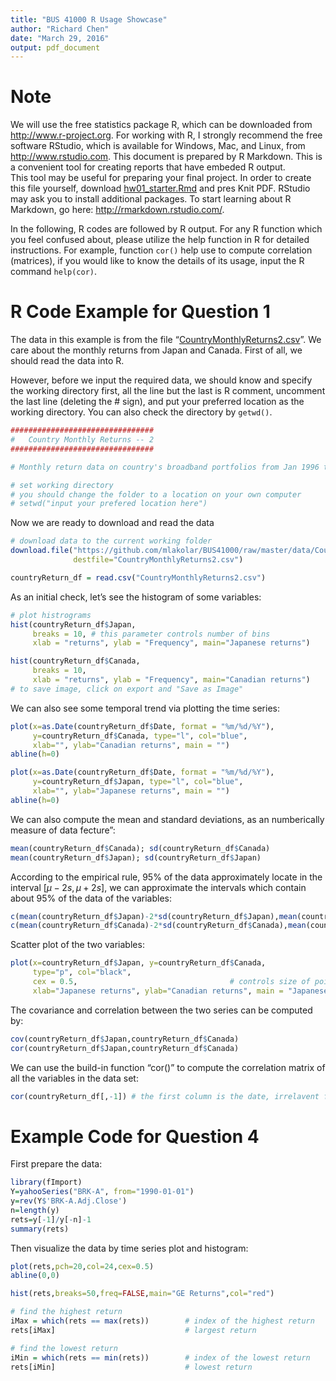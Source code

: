 ```yaml
---
title: "BUS 41000 R Usage Showcase"
author: "Richard Chen"
date: "March 29, 2016"
output: pdf_document
---
```


# Note

We will use the free statistics package R, which can be downloaded from [http://www.r-project.org](http://www.r-project.org).
For working with R, I strongly recommend the free software RStudio, which is available for Windows, Mac, and Linux, from [http://www.rstudio.com](http://www.rstudio.com). 
This document is prepared by R Markdown. 
This is a convenient tool for creating reports that have embeded R output.  
This tool may be useful for preparing your final project. 
In order to create this file yourself, download [hw01_starter.Rmd](https://github.com/mlakolar/BUS41000/raw/master/recitations/hw01_starter.Rmd) 
and pres Knit PDF. 
RStudio may ask you to install additional packages.
To start learning about R Markdown, go here: [http://rmarkdown.rstudio.com/](http://rmarkdown.rstudio.com/).


In the following, R codes are followed by R output. For any R function which you feel confused about, please utilize the help function in R for detailed instructions. For example, function ```cor()``` help use to compute correlation (matrices), if you would like to know the details of its usage, input the R command ```help(cor)```.

# R Code Example for Question 1

The data in this example is from the file "[CountryMonthlyReturns2.csv](https://github.com/mlakolar/BUS41000/raw/master/data/CountryMonthlyReturns2.csv)". We care about the monthly returns from Japan and Canada.
First of all, we should read the data into R.

However, before we input the required data, we should know and specify the working directory first, all the line but the last is R comment, uncomment the last line (deleting the # sign), and put your preferred location as the working directory. You can also check the directory by ```getwd()```.

```r
################################ 
#   Country Monthly Returns -- 2
################################

# Monthly return data on country's broadband portfolios from Jan 1996 till Aug 2014.

# set working directory
# you should change the folder to a location on your own computer
# setwd("input your prefered location here")
```

Now we are ready to download and read the data
```r
# download data to the current working folder
download.file("https://github.com/mlakolar/BUS41000/raw/master/data/CountryMonthlyReturns2.csv", 
              destfile="CountryMonthlyReturns2.csv")

countryReturn_df = read.csv("CountryMonthlyReturns2.csv")
```

As an initial check, let's see the histogram of some variables:
```r
# plot histrograms
hist(countryReturn_df$Japan, 
     breaks = 10, # this parameter controls number of bins
     xlab = "returns", ylab = "Frequency", main="Japanese returns")

hist(countryReturn_df$Canada, 
     breaks = 10, 
     xlab = "returns", ylab = "Frequency", main="Canadian returns")
# to save image, click on export and "Save as Image"
```


We can also see some temporal trend via plotting the time series:
```r
plot(x=as.Date(countryReturn_df$Date, format = "%m/%d/%Y"), 
     y=countryReturn_df$Canada, type="l", col="blue", 
     xlab="", ylab="Canadian returns", main = "")
abline(h=0)

plot(x=as.Date(countryReturn_df$Date, format = "%m/%d/%Y"), 
     y=countryReturn_df$Japan, type="l", col="blue", 
     xlab="", ylab="Japanese returns", main = "")
abline(h=0)
```

We can also compute the mean and standard deviations, as an numberically measure of data fecture":
```r
mean(countryReturn_df$Canada); sd(countryReturn_df$Canada)
mean(countryReturn_df$Japan); sd(countryReturn_df$Japan)
```

According to the empirical rule, 95% of the data approximately locate in the interval $[\mu-2s,\mu+2s]$, we can approximate the intervals which contain about 95% of the data of the variables:
```r
c(mean(countryReturn_df$Japan)-2*sd(countryReturn_df$Japan),mean(countryReturn_df$Japan)+2*sd(countryReturn_df$Japan))
c(mean(countryReturn_df$Canada)-2*sd(countryReturn_df$Canada),mean(countryReturn_df$Canada)+2*sd(countryReturn_df$Canada))
```

Scatter plot of the two variables:
```r
plot(x=countryReturn_df$Japan, y=countryReturn_df$Canada, 
     type="p", col="black",                                
     cex = 0.5,                                  # controls size of points
     xlab="Japanese returns", ylab="Canadian returns", main = "Japanese vs Canadian returns")
```

The covariance and correlation between the two series can be computed by:
```r
cov(countryReturn_df$Japan,countryReturn_df$Canada)
cor(countryReturn_df$Japan,countryReturn_df$Canada)
```

We can use the build-in function "cor()" to compute the correlation matrix of all the variables in the data set:
```r
cor(countryReturn_df[,-1]) # the first column is the date, irrelavent for the corrrelation matrix
```

# Example Code for Question 4

First prepare the data:
```r
library(fImport)
Y=yahooSeries("BRK-A", from="1990-01-01")
y=rev(Y$'BRK-A.Adj.Close')
n=length(y)
rets=y[-1]/y[-n]-1
summary(rets)
```

Then visualize the data by time series plot and histogram:
```r
plot(rets,pch=20,col=24,cex=0.5)
abline(0,0)

hist(rets,breaks=50,freq=FALSE,main="GE Returns",col="red")
```

```r
# find the highest return
iMax = which(rets == max(rets))        # index of the highest return
rets[iMax]                             # largest return

# find the lowest return
iMin = which(rets == min(rets))        # index of the lowest return
rets[iMin]                             # lowest return
```
